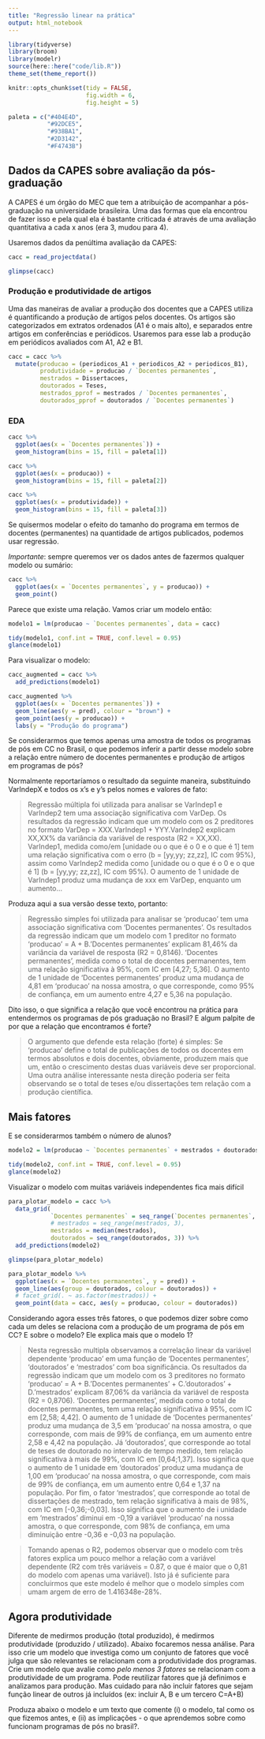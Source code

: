 ```yaml
---
title: "Regressão linear na prática"
output: html_notebook
---
```


```r
library(tidyverse)
library(broom)
library(modelr)
source(here::here("code/lib.R"))
theme_set(theme_report())

knitr::opts_chunk$set(tidy = FALSE,
                      fig.width = 6,
                      fig.height = 5)

paleta = c("#404E4D",
           "#92DCE5",
           "#938BA1",
           "#2D3142",
           "#F4743B")
```

## Dados da CAPES sobre avaliação da pós-graduação

A CAPES é um órgão do MEC que tem a atribuição de acompanhar a pós-graduação na universidade brasileira. Uma das formas que ela encontrou de fazer isso e pela qual ela é bastante criticada é através de uma avaliação quantitativa a cada x anos (era 3, mudou para 4). 

Usaremos dados da penúltima avaliação da CAPES: 

```r
cacc = read_projectdata()

glimpse(cacc)
```

### Produção e produtividade de artigos

Uma das maneiras de avaliar a produção dos docentes que a CAPES utiliza é quantificando a produção de artigos pelos docentes. Os artigos são categorizados em extratos ordenados (A1 é o mais alto), e separados entre artigos em conferências e periódicos. Usaremos para esse lab a produção em periódicos avaliados com A1, A2 e B1. 

```r
cacc = cacc %>% 
  mutate(producao = (periodicos_A1 + periodicos_A2 + periodicos_B1), 
         produtividade = producao / `Docentes permanentes`, 
         mestrados = Dissertacoes, 
         doutorados = Teses,
         mestrados_pprof = mestrados / `Docentes permanentes`, 
         doutorados_pprof = doutorados / `Docentes permanentes`)
```


### EDA

```r
cacc %>% 
  ggplot(aes(x = `Docentes permanentes`)) + 
  geom_histogram(bins = 15, fill = paleta[1])

cacc %>% 
  ggplot(aes(x = producao)) + 
  geom_histogram(bins = 15, fill = paleta[2])

cacc %>% 
  ggplot(aes(x = produtividade)) + 
  geom_histogram(bins = 15, fill = paleta[3])
```

Se quisermos modelar o efeito do tamanho do programa em termos de docentes (permanentes) na quantidade de artigos publicados, podemos usar regressão. 

*Importante*: sempre queremos ver os dados antes de fazermos qualquer modelo ou sumário: 

```r
cacc %>% 
  ggplot(aes(x = `Docentes permanentes`, y = producao)) + 
  geom_point()
```

Parece que existe uma relação. Vamos criar um modelo então:

```r
modelo1 = lm(producao ~ `Docentes permanentes`, data = cacc)

tidy(modelo1, conf.int = TRUE, conf.level = 0.95)
glance(modelo1)
```

Para visualizar o modelo:

```r
cacc_augmented = cacc %>% 
  add_predictions(modelo1) 

cacc_augmented %>% 
  ggplot(aes(x = `Docentes permanentes`)) + 
  geom_line(aes(y = pred), colour = "brown") + 
  geom_point(aes(y = producao)) + 
  labs(y = "Produção do programa")
```

Se considerarmos que temos apenas uma amostra de todos os programas de pós em CC no Brasil, o que podemos inferir a partir desse modelo sobre a relação entre número de docentes permanentes e produção de artigos em programas de pós? 

Normalmente reportaríamos o resultado da seguinte maneira, substituindo VarIndepX e todos os x's e y's pelos nomes e valores de fato:

> Regressão múltipla foi utilizada para analisar se VarIndep1 e VarIndep2 tem uma associação significativa com VarDep. Os resultados da regressão indicam que um modelo com os 2 preditores no formato VarDep = XXX.VarIndep1 + YYY.VarIndep2 explicam XX,XX% da variância da variável de resposta (R2 = XX,XX). VarIndep1, medida como/em [unidade ou o que é o 0 e o que é 1] tem uma relação significativa com o erro (b = [yy,yy; zz,zz], IC com 95%), assim como VarIndep2 medida como [unidade ou o que é o 0 e o que é 1] (b = [yy,yy; zz,zz], IC com 95%). O aumento de 1 unidade de VarIndep1 produz uma mudança de xxx em VarDep, enquanto um aumento...

Produza aqui a sua versão desse texto, portanto:

> Regressão simples foi utilizada para analisar se 'producao' tem uma associação significativa com 'Docentes permanentes'. Os resultados da regressão indicam que um modelo com 1 preditor no formato 'producao' = A + B.'Docentes permanentes' explicam 81,46% da variância da variável de resposta (R2 = 0,8146). 'Docentes permanentes', medida como o total de docentes permanentes, tem uma relação significativa à 95%, com IC em [4,27; 5,36]. O aumento de 1 unidade de 'Docentes permanentes' produz uma mudança de 4,81 em 'producao' na nossa amostra, o que corresponde, como 95% de confiança, em um aumento entre 4,27 e 5,36 na população.

Dito isso, o que significa a relação que você encontrou na prática para entendermos os programas de pós graduação no Brasil? E algum palpite de por que a relação que encontramos é forte?

> O argumento que defende esta relação (forte) é simples: Se 'producao' define o total de publicações de todos os docentes em termos absolutos e dois docentes, obviamente, produzem mais que um, então o crescimento destas duas variáveis deve ser proporcional. Uma outra análise interessante nesta direção poderia ser feita observando se o total de teses e/ou dissertações tem relação com a produção científica.

## Mais fatores

E se considerarmos também o número de alunos?

```r
modelo2 = lm(producao ~ `Docentes permanentes` + mestrados + doutorados, data = cacc)

tidy(modelo2, conf.int = TRUE, conf.level = 0.95)
glance(modelo2)
```

Visualizar o modelo com muitas variáveis independentes fica mais difícil

```r
para_plotar_modelo = cacc %>% 
  data_grid(
            `Docentes permanentes` = seq_range(`Docentes permanentes`, 4),  
            # mestrados = seq_range(mestrados, 3),
            mestrados = median(mestrados),
            doutorados = seq_range(doutorados, 3)) %>% 
  add_predictions(modelo2)

glimpse(para_plotar_modelo)

```

```r
para_plotar_modelo %>% 
  ggplot(aes(x = `Docentes permanentes`, y = pred)) + 
  geom_line(aes(group = doutorados, colour = doutorados)) + 
  # facet_grid(. ~ as.factor(mestrados)) + 
  geom_point(data = cacc, aes(y = producao, colour = doutorados))
```

Considerando agora esses três fatores, o que podemos dizer sobre como cada um deles se relaciona com a produção de um programa de pós em CC? E sobre o modelo? Ele explica mais que o modelo 1? 

> Nesta regressão multipla observamos a correlação linear da variável dependente 'producao' em uma função de 'Docentes permanentes', 'doutorados' e 'mestrados' com boa significância. Os resultados da regressão indicam que um modelo com os 3 preditores no formato 'producao' = A + B.'Docentes permanentes' + C.'doutorados' + D.'mestrados' explicam 87,06% da variância da variável de resposta (R2 = 0,8706). 'Docentes permanentes', medida como o total de docentes permanentes, tem uma relação significativa à 95%, com IC em [2,58; 4,42]. O aumento de 1 unidade de 'Docentes permanentes' produz uma mudança de 3,5 em 'producao' na nossa amostra, o que corresponde, com mais de 99% de confiança, em um aumento entre 2,58 e 4,42 na população. Já 'doutorados', que corresponde ao total de teses de doutorado no intervalo de tempo medido, tem relação significativa à mais de 99%, com IC em [0,64;1,37]. Isso significa que o aumento de 1 unidade em 'doutorados' produz uma mudança de 1,00 em 'producao' na nossa amostra, o que corresponde, com mais de 99% de confiança, em um aumento entre 0,64 e 1,37  na população. Por fim, o fator 'mestrados', que corresponde ao total de dissertações de mestrado, tem relação significativa à mais de 98%, com IC em [-0,36;-0,03]. Isso significa que o aumento de i unidade em 'mestrados' diminui em -0,19 a variável 'producao' na nossa amostra, o que corresponde, com 98% de confiança, em uma diminuição entre -0,36 e -0,03 na população.

> Tomando apenas o R2, podemos observar que o modelo com três fatores explica um pouco melhor a relação com a variável dependente (R2 com três variáveis = 0.87, o que é maior que o 0,81 do modelo com apenas uma variável). Isto já é suficiente para concluirmos que este modelo é melhor que o modelo simples com umam argem de erro de 1.416348e-28%.

## Agora produtividade 

Diferente de medirmos produção (total produzido), é medirmos produtividade (produzido / utilizado). Abaixo focaremos nessa análise. Para isso crie um modelo que investiga como um conjunto de fatores que você julga que são relevantes se relacionam com a produtividade dos programas. Crie um modelo que avalie como _pelo menos 3 fatores_ se relacionam com a produtividade de um programa. Pode reutilizar fatores que já definimos e analizamos para produção. Mas cuidado para não incluir fatores que sejam função linear de outros já incluídos (ex: incluir A, B e um tercero C=A+B)

Produza abaixo o modelo e um texto que comente (i) o modelo, tal como os que fizemos antes, e (ii) as implicações - o que aprendemos sobre como funcionam programas de pós no brasil?.